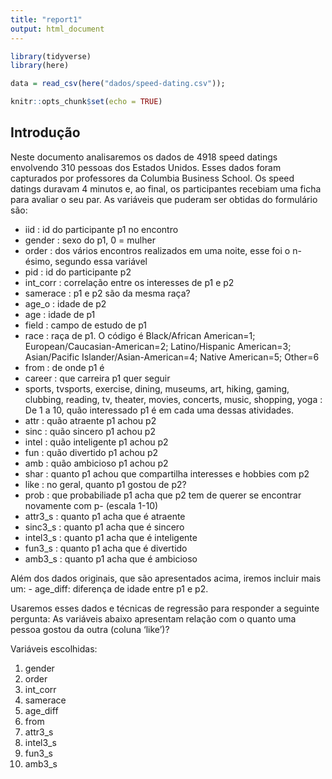 ```yaml
---
title: "report1"
output: html_document
---
```


```r

library(tidyverse)
library(here)

data = read_csv(here("dados/speed-dating.csv"));

knitr::opts_chunk$set(echo = TRUE)
```

## Introdução

Neste documento analisaremos os dados de 4918 speed datings envolvendo 310 pessoas dos Estados Unidos. Esses dados foram capturados por professores da Columbia Business School. Os speed datings duravam 4 minutos e, ao final, os participantes recebiam uma ficha para avaliar o seu par. As variáveis que puderam ser obtidas do formulário são:

- iid : id do participante p1 no encontro
- gender : sexo do p1, 0 = mulher
- order : dos vários encontros realizados em uma noite, esse foi o n-ésimo, segundo essa variável
- pid : id do participante p2
- int_corr : correlação entre os interesses de p1 e p2
- samerace : p1 e p2 são da mesma raça?
- age_o : idade de p2
- age : idade de p1
- field : campo de estudo de p1
- race : raça de p1. O código é Black/African American=1; European/Caucasian-American=2; Latino/Hispanic American=3; Asian/Pacific Islander/Asian-American=4;	Native American=5; Other=6
- from : de onde p1 é
- career : que carreira p1 quer seguir
- sports, tvsports, exercise, dining, museums, art, hiking, gaming, clubbing, reading, tv, theater, movies, concerts, music, shopping, yoga : De 1 a 10, quão interessado p1 é em cada uma dessas atividades.
- attr : quão atraente p1 achou p2
- sinc : quão sincero p1 achou p2
- intel : quão inteligente p1 achou p2
- fun : quão divertido p1 achou p2
- amb : quão ambicioso p1 achou p2
- shar : quanto p1 achou que compartilha interesses e hobbies com p2
- like : no geral, quanto p1 gostou de p2?
- prob : que probabiliade p1 acha que p2 tem de querer se encontrar novamente com p- (escala 1-10)
- attr3_s : quanto p1 acha que é atraente
- sinc3_s : quanto p1 acha que é sincero
- intel3_s : quanto p1 acha que é inteligente
- fun3_s : quanto p1 acha que é divertido
- amb3_s : quanto p1 acha que é ambicioso

Além dos dados originais, que são apresentados acima, iremos incluir mais um:
- age_diff: diferença de idade entre p1 e p2.

Usaremos esses dados e técnicas de regressão para responder a seguinte pergunta: As variáveis abaixo apresentam relação com o quanto uma pessoa gostou da outra (coluna 'like')?

Variáveis escolhidas:

1) gender
2) order
3) int_corr
4) samerace
5) age_diff
6) from
7) attr3_s
8) intel3_s
9) fun3_s
10) amb3_s
